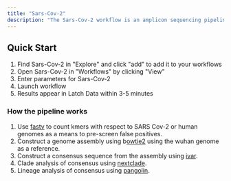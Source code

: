 ```yaml
---
title: "Sars-Cov-2"
description: "The Sars-Cov-2 workflow is an amplicon sequencing pipeline used to detect variants in Covid test samples. It simply takes in raw NGS reads."
---
```


## Quick Start

1. Find Sars-Cov-2 in "Explore" and click "add" to add it to your workflows
2. Open Sars-Cov-2 in "Workflows" by clicking "View"
3. Enter parameters for Sars-Cov-2
4. Launch workflow
5. Results appear in Latch Data within 3-5 minutes

### How the pipeline works

1. Use [fastv](https://github.com/OpenGene/fastv) to count kmers with respect to SARS Cov-2 or human genomes as a means to pre-screen false positives.
2. Construct a genome assembly using b[owtie2](http://bowtie-bio.sourceforge.net/bowtie2/index.shtml) using the wuhan genome as a reference.
3. Construct a consensus sequence from the assembly using [ivar](https://github.com/andersen-lab/ivar).
4. Clade analysis of consensus using [nextclade](https://clades.nextstrain.org/).
5. Lineage analysis of consensus using [pangolin](https://github.com/cov-lineages/pangolin).
